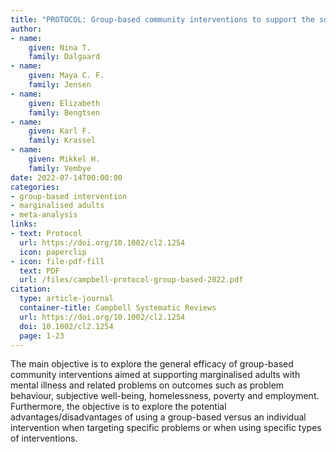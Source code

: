 ```yaml
---
title: "PROTOCOL: Group‐based community interventions to support the social reintegration of marginalised adults with mental illness."
author:
- name:
    given: Nina T.
    family: Dalgaard
- name:
    given: Maya C. F. 
    family: Jensen
- name:
    given: Elizabeth
    family: Bengtsen
- name:
    given: Karl F. 
    family: Krassel
- name:
    given: Mikkel H.
    family: Vembye
date: 2022-07-14T00:00:00
categories:
- group-based intervention
- marginalised adults
- meta-analysis
links:
- text: Protocol
  url: https://doi.org/10.1002/cl2.1254
  icon: paperclip
- icon: file-pdf-fill
  text: PDF
  url: /files/campbell-protocol-group-based-2022.pdf
citation:
  type: article-journal
  container-title: Campbell Systematic Reviews
  url: https://doi.org/10.1002/cl2.1254
  doi: 10.1002/cl2.1254
  page: 1-23
---
```


The main objective is to explore the general efficacy of group-based community interventions aimed at supporting marginalised adults with mental illness and related problems on outcomes such as problem behaviour, subjective well-being, homelessness, poverty and employment. Furthermore, the objective is to explore the potential advantages/disadvantages of using a group-based versus an individual intervention when targeting specific problems or when using specific types of interventions.
